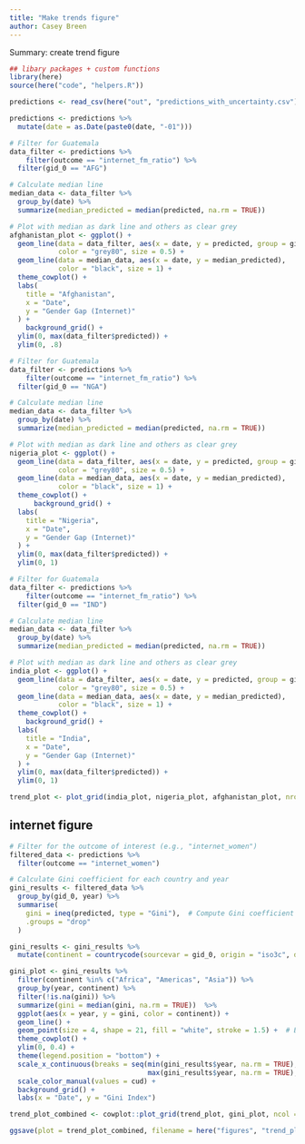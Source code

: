 ```yaml
---
title: "Make trends figure"
author: Casey Breen
---
```


Summary: create trend figure 

```r
## libary packages + custom functions 
library(here)
source(here("code", "helpers.R"))
```


```r
predictions <- read_csv(here("out", "predictions_with_uncertainty.csv"))

predictions <- predictions %>% 
  mutate(date = as.Date(paste0(date, "-01")))
```




```r
# Filter for Guatemala
data_filter <- predictions %>%
    filter(outcome == "internet_fm_ratio") %>% 
  filter(gid_0 == "AFG")

# Calculate median line
median_data <- data_filter %>%
  group_by(date) %>%
  summarize(median_predicted = median(predicted, na.rm = TRUE))

# Plot with median as dark line and others as clear grey
afghanistan_plot <- ggplot() +
  geom_line(data = data_filter, aes(x = date, y = predicted, group = gid_1),
            color = "grey80", size = 0.5) +
  geom_line(data = median_data, aes(x = date, y = median_predicted),
            color = "black", size = 1) +
  theme_cowplot() +
  labs(
    title = "Afghanistan",
    x = "Date",
    y = "Gender Gap (Internet)"
  ) + 
    background_grid() + 
  ylim(0, max(data_filter$predicted)) + 
  ylim(0, .8)
```


```r
# Filter for Guatemala
data_filter <- predictions %>%
    filter(outcome == "internet_fm_ratio") %>% 
  filter(gid_0 == "NGA")

# Calculate median line
median_data <- data_filter %>%
  group_by(date) %>%
  summarize(median_predicted = median(predicted, na.rm = TRUE))

# Plot with median as dark line and others as clear grey
nigeria_plot <- ggplot() +
  geom_line(data = data_filter, aes(x = date, y = predicted, group = gid_1),
            color = "grey80", size = 0.5) +
  geom_line(data = median_data, aes(x = date, y = median_predicted),
            color = "black", size = 1) +
  theme_cowplot() +
      background_grid() + 
  labs(
    title = "Nigeria",
    x = "Date",
    y = "Gender Gap (Internet)"
  ) + 
  ylim(0, max(data_filter$predicted)) + 
  ylim(0, 1)
```


```r
# Filter for Guatemala
data_filter <- predictions %>%
    filter(outcome == "internet_fm_ratio") %>% 
  filter(gid_0 == "IND")

# Calculate median line
median_data <- data_filter %>%
  group_by(date) %>%
  summarize(median_predicted = median(predicted, na.rm = TRUE))

# Plot with median as dark line and others as clear grey
india_plot <- ggplot() +
  geom_line(data = data_filter, aes(x = date, y = predicted, group = gid_1),
            color = "grey80", size = 0.5) +
  geom_line(data = median_data, aes(x = date, y = median_predicted),
            color = "black", size = 1) +
  theme_cowplot() +
    background_grid() + 
  labs(
    title = "India",
    x = "Date",
    y = "Gender Gap (Internet)"
  ) + 
  ylim(0, max(data_filter$predicted)) + 
  ylim(0, 1)
```

```r
trend_plot <- plot_grid(india_plot, nigeria_plot, afghanistan_plot, nrow = 1, labels = "AUTO")
```


## internet figure 


```r
# Filter for the outcome of interest (e.g., "internet_women")
filtered_data <- predictions %>%
  filter(outcome == "internet_women")

# Calculate Gini coefficient for each country and year
gini_results <- filtered_data %>%
  group_by(gid_0, year) %>%
  summarise(
    gini = ineq(predicted, type = "Gini"),  # Compute Gini coefficient for 'predicted' values
    .groups = "drop"
  )
```



```r
gini_results <- gini_results %>%
  mutate(continent = countrycode(sourcevar = gid_0, origin = "iso3c", destination = "continent"))

gini_plot <- gini_results %>% 
  filter(continent %in% c("Africa", "Americas", "Asia")) %>% 
  group_by(year, continent) %>% 
  filter(!is.na(gini)) %>% 
  summarize(gini = median(gini, na.rm = TRUE))  %>% 
  ggplot(aes(x = year, y = gini, color = continent)) + 
  geom_line() + 
  geom_point(size = 4, shape = 21, fill = "white", stroke = 1.5) +  # Bigger points with white fill
  theme_cowplot() + 
  ylim(0, 0.4) + 
  theme(legend.position = "bottom") + 
  scale_x_continuous(breaks = seq(min(gini_results$year, na.rm = TRUE), 
                                  max(gini_results$year, na.rm = TRUE), by = 1)) +  # Year intervals
  scale_color_manual(values = cud) + 
  background_grid() + 
  labs(x = "Date", y = "Gini Index")
```

```r
trend_plot_combined <- cowplot::plot_grid(trend_plot, gini_plot, ncol = 1, labels = c("", "D"))

ggsave(plot = trend_plot_combined, filename = here("figures", "trend_plot_combined.png"), height = 8, width = 10)

```




